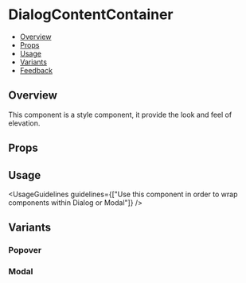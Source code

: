 
<Meta of={DialogContentContainerStories} />

# DialogContentContainer

- [Overview](#overview)
- [Props](#props)
- [Usage](#usage)
- [Variants](#variants)
- [Feedback](#feedback)

## Overview

This component is a style component, it provide the look and feel of elevation.

<Canvas of={DialogContentContainerStories.Overview} />

## Props

<PropsTable />

## Usage

<UsageGuidelines guidelines={["Use this component in order to wrap components within Dialog or Modal"]} />

## Variants

### Popover

<Canvas of={DialogContentContainerStories.Popover} />

### Modal

<Canvas of={DialogContentContainerStories.Modal} />
